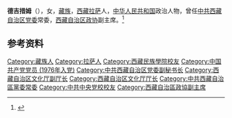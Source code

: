 '''德吉措姆'''（{{bd|1947年|11月|}}），女，[[藏族|藏族]]，[[西藏|西藏]][[拉萨|拉萨]]人，[[中华人民共和国|中华人民共和国]]政治人物，曾任[[中共西藏自治区党委|中共西藏自治区党委]]常委，[[西藏自治区政协|西藏自治区政协]]副主席。<ref>{{Cite web|title=政协西藏自治区第九届委员会主席副主席简历|url=http://www.xizang.gov.cn/xwzx_406/ztzl_416/cxzt/lhzt/lhbgjy/201901/t20190117_47987.html|accessdate=2020-09-11|work=西藏自治区人民政府|archive-date=2020-08-15|archive-url=https://web.archive.org/web/20200815000536/http://www.xizang.gov.cn/xwzx_406/ztzl_416/cxzt/lhzt/lhbgjy/201901/t20190117_47987.html|dead-url=no}}</ref>

== 参考资料 ==
{{reflist}}

{{中国人物小作品}}

{{Authority control}}
{{DEFAULTSORT:}}
[[Category:藏族人|Category:藏族人]]
[[Category:拉萨人|Category:拉萨人]]
[[Category:西藏民族學院校友|Category:西藏民族學院校友]]
[[Category:中国共产党党员_(1976年入党)|Category:中国共产党党员 (1976年入党)]]
[[Category:中共西藏自治区党委副秘书长|Category:中共西藏自治区党委副秘书长]]
[[Category:西藏自治区文化厅副厅长|Category:西藏自治区文化厅副厅长]]
[[Category:西藏自治区文化厅厅长|Category:西藏自治区文化厅厅长]]
[[Category:中共西藏自治區黨委常委|Category:中共西藏自治區黨委常委]]
[[Category:中共中央党校校友|Category:中共中央党校校友]]
[[Category:西藏自治區政協副主席|Category:西藏自治區政協副主席]]